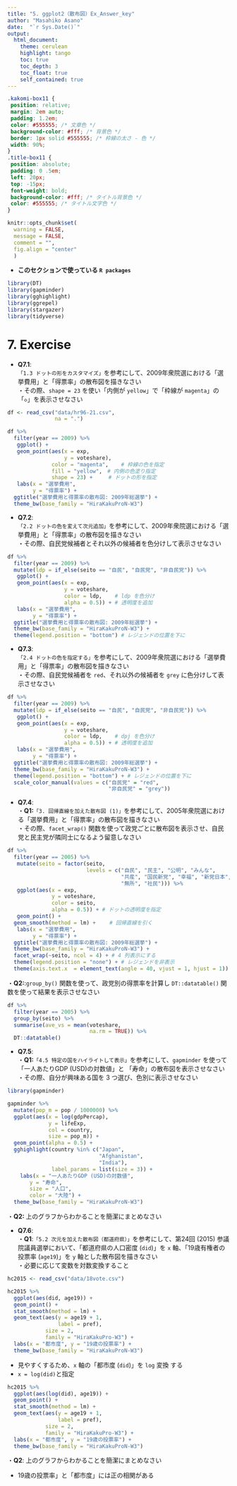 ```yaml
---
title: "5. ggplot2（散布図）Ex_Answer_key"
author: "Masahiko Asano"
date:  "`r Sys.Date()`"
output:
  html_document:
    theme: cerulean
    highlight: tango
    toc: true
    toc_depth: 3
    toc_float: true
    self_contained: true
---
```

 
<style>
table, td, th {
  border: none;
  padding-left: 1em;
  padding-right: 1em;
  min-width: 50%;
  margin-left: auto;
  margin-right: auto;
  margin-top: 1em;
  margin-bottom: 1em;
}
</style>
```css
.kakomi-box11 {
 position: relative;
 margin: 2em auto;
 padding: 1.2em;
 color: #555555; /* 文章色 */
 background-color: #fff; /* 背景色 */
 border: 1px solid #555555; /* 枠線の太さ - 色 */
 width: 90%;
}
.title-box11 {
 position: absolute;
 padding: 0 .5em;
 left: 20px;
 top: -15px;
 font-weight: bold;
 background-color: #fff; /* タイトル背景色 */
 color: #555555; /* タイトル文字色 */
}
```
```r
knitr::opts_chunk$set(
  warning = FALSE,       
  message = FALSE,      
  comment = "",
  fig.align = "center"  
  )
```

- **このセクションで使っている `R packages`**  

```r
library(DT)
library(gapminder)
library(gghighlight)
library(ggrepel)
library(stargazer)
library(tidyverse)
```

# 7. Exercise  
- **Q7.1**:  
`「1.3 ドットの形をカスタマイズ」`を参考にして、2009年衆院選における「選挙費用」と「得票率」の散布図を描きなさい  
・その際、`shape = 23`  を使い「内側が `yellow`」で「枠線が `magenta`」の「`◇`」を表示させなさい  


```r
df <- read_csv("data/hr96-21.csv",
               na = ".")  
```  

```r
df %>%
  filter(year == 2009) %>% 
   ggplot() +
   geom_point(aes(x = exp, 
                  y = voteshare), 
              color = "magenta",    # 枠線の色を指定 
              fill = "yellow",　# 内側の色塗り指定
              shape = 23) +     # ドットの形を指定  
   labs(x = "選挙費用", 
        y = "得票率") +
  ggtitle("選挙費用と得票率の散布図: 2009年総選挙") +
  theme_bw(base_family = "HiraKakuProN-W3")
```

- **Q7.2**:   
`「2.2 ドットの色を変えて次元追加」`を参考にして、2009年衆院選における「選挙費用」と「得票率」の散布図を描きなさい  
・その際、自民党候補者とそれ以外の候補者を色分けして表示させなさい  


```r
df %>%
  filter(year == 2009) %>% 
  mutate(ldp = if_else(seito == "自民", "自民党", "非自民党")) %>% 
   ggplot() +
   geom_point(aes(x = exp, 
                  y = voteshare,
                  color = ldp,    # ldp を色分け
                  alpha = 0.5)) + # 透明度を追加  
   labs(x = "選挙費用", 
        y = "得票率") +
  ggtitle("選挙費用と得票率の散布図: 2009年総選挙") +
  theme_bw(base_family = "HiraKakuProN-W3") +
  theme(legend.position = "bottom") # レジェンドの位置を下に
```

- **Q7.3**:    
`「2.4 ドットの色を指定する」`を参考にして、2009年衆院選における「選挙費用」と「得票率」の散布図を描きなさい  
・その際、自民党候補者を `red`、それ以外の候補者を `grey` に色分けして表示させなさい  

```r
df %>%
  filter(year == 2009) %>% 
  mutate(ldp = if_else(seito == "自民", "自民党", "非自民党")) %>% 
   ggplot() +
   geom_point(aes(x = exp, 
                  y = voteshare,
                  color = ldp,    # dpj を色分け
                  alpha = 0.5)) + # 透明度を追加  
   labs(x = "選挙費用", 
        y = "得票率") +
  ggtitle("選挙費用と得票率の散布図: 2009年総選挙") +
  theme_bw(base_family = "HiraKakuProN-W3") +
  theme(legend.position = "bottom") + # レジェンドの位置を下に
  scale_color_manual(values = c("自民党" = "red",
                                "非自民党" = "grey"))
```


- **Q7.4**:   
・**Q1:**`「3. 回帰直線を加えた散布図 (1)」`を参考にして、2005年衆院選における「選挙費用」と「得票率」の散布図を描きなさい  
・その際、`facet_wrap()` 関数を使って政党ごとに散布図を表示させ、自民党と民主党が隣同士になるよう留意しなさい  

```r
df %>% 
  filter(year == 2005) %>% 
   mutate(seito = factor(seito,
                         levels = c("自民", "民主", "公明", "みんな",
                                    "共産", "国民新党", "幸福", "新党日本", 
                                    "無所", "社民"))) %>% 
   ggplot(aes(x = exp,
              y = voteshare,
              color = seito,
              alpha = 0.5)) + # ドットの透明度を指定
   geom_point() +     
  geom_smooth(method = lm) + 　　# 回帰直線を引く
   labs(x = "選挙費用", 
        y = "得票率") +
  ggtitle("選挙費用と得票率の散布図: 2009年総選挙") +
  theme_bw(base_family = "HiraKakuProN-W3") +
  facet_wrap(~seito, ncol = 4) + # 4 列表示にする
  theme(legend.position = "none") + # レジェンドを非表示
  theme(axis.text.x  = element_text(angle = 40, vjust = 1, hjust = 1)) # 35度回転
```

・**Q2:**:`group_by()` 関数を使って、政党別の得票率を計算し `DT::datatable()` 関数を使って結果を表示させなさい  

```r
df %>% 
  filter(year == 2005) %>% 
  group_by(seito) %>% 
  summarise(ave_vs = mean(voteshare, 
                          na.rm = TRUE)) %>% 
  DT::datatable()
```


- **Q7.5**:  
・**Q1:**`「4.5 特定の国をハイライトして表示」`を参考にして、`gapminder` を使って「一人あたりGDP (USD)の対数値」と
「寿命」の散布図を表示させなさい  
・その際、自分が興味ある国を 3 つ選び、色別に表示させなさい

```r
library(gapminder)
```

```r
gapminder %>% 
  mutate(pop_m = pop / 1000000) %>% 
  ggplot(aes(x = log(gdpPercap), 
             y = lifeExp, 
             col = country, 
             size = pop_m)) +
  geom_point(alpha = 0.5) +
  gghighlight(country %in% c("Japan", 
                             "Afghanistan", 
                             "India"),
              label_params = list(size = 3)) +
    labs(x = "一人あたりGDP (USD)の対数値", 
       y = "寿命",
       size = "人口",
       color = "大陸") +
  theme_bw(base_family = "HiraKakuProN-W3") 
```

・**Q2: **上のグラフからわかることを簡潔にまとめなさい  

- **Q7.6**:  
・**Q1**:`「5.2 次元を加えた散布図（都道府県）」`を参考にして、第24回 (2015) 参議院議員選挙において、「都道府県の人口密度 (`did`)」を `x` 軸、「19歳有権者の投票率 (`age19`)」を `y` 軸とした散布図を描きなさい  
・必要に応じて変数を対数変換すること  

```r
hc2015 <- read_csv("data/18vote.csv")
```

```r
hc2015 %>% 
  ggplot(aes(did, age19)) +
  geom_point() +
  stat_smooth(method = lm) +
  geom_text(aes(y = age19 + 1, 
                label = pref),
            size = 2, 
            family = "HiraKakuPro-W3") +
  labs(x = "都市度", y = "19歳の投票率") +
  theme_bw(base_family = "HiraKakuProN-W3")
```  

- 見やすくするため、`x` 軸の「都市度 (`did`)」を `log` 変換 する  
- `x = log(did) `と指定

```r
hc2015 %>% 
  ggplot(aes(log(did), age19)) +
  geom_point() +
  stat_smooth(method = lm) +
  geom_text(aes(y = age19 + 1, 
                label = pref),
            size = 2, 
            family = "HiraKakuPro-W3") +
  labs(x = "都市度", y = "19歳の投票率") +
  theme_bw(base_family = "HiraKakuProN-W3")
```
・**Q2**: 上のグラフからわかることを簡潔にまとめなさい  

- 19歳の投票率」と「都市度」には正の相関がある  


